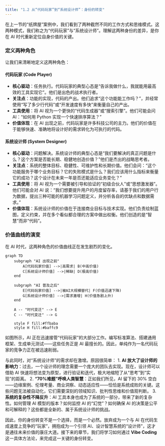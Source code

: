 ```yaml
---
title: "1.2 从“代码玩家”到“系统设计师”：身份的转变"
---
```


在上一节的“纸牌屋”案例中，我们看到了两种截然不同的工作方式和思维模式。这两种模式，我们称之为“代码玩家”与“系统设计师”。理解这两种身份的差异，是你在 AI 时代重新定位自身价值的关键。

### 定义两种角色

让我们来清晰地定义这两种角色：

#### **代码玩家 (Code Player)**

- **核心驱动**：任务执行。代码玩家的典型心态是“告诉我做什么，我就能用最高效的工具实现它”。他们是出色的战术执行者。
- **关注点**：功能的实现，代码的产出。他们追求“这个功能能工作吗？”，并经常使用“写了多少行代码”或“开发速度有多快”来衡量自己的产出。
- **工具使用**：将 AI 视为一个更快的“代码生成器”或“搜索引擎”。他们可能会问 AI：“如何用 Python 实现一个快速排序算法？”
- **价值体现**：在 AI 出现之前，代码玩家是许多科技公司的主力。他们的价值在于能够快速、准确地将设计好的需求转化为可执行的代码。

#### **系统设计师 (System Designer)**

- **核心驱动**：问题解决。系统设计师的典型心态是“我们要解决的真正问题是什么？这个方案是否能长期、稳健地创造价值？”他们是杰出的战略思考者。
- **关注点**：系统的整体目标、稳健性、可维护性和长期价值。他们会问：“这个功能服务于哪个业务目标？它的失败模式是什么？我们应该用什么指标来衡量它的成功？这个设计在未来一年是否还能适应业务变化？”
- **工具使用**：将 AI 视为一个需要被引导和验证的“初级合伙人”或“思想激发器”。他们可能会对 AI 说：“我们想要提升用户的月度留存率，请基于我们的用户行为数据，提出三种可能的机器学习问题定义，并分析各自的优缺点和数据需求。”
- **价值体现**：系统设计师的价值在于连接商业目标与技术实现。他们负责绘制蓝图，定义约束，并在多个看似都合理的方案中做出权衡。他们创造的是“智慧”而非“代码”。

### 价值曲线的演变

在 AI 时代，这两种角色的价值曲线正在发生剧烈的变化。


```mermaid
graph TD
    subgraph "AI 出现之前"
        A[代码玩家价值] -->|高需求| B(中高价值)
        C[系统设计师价值] -->|稀缺| D(极高价值)
    end
    
    subgraph "AI 普及之后"
        E[代码玩家价值] -->|被AI大规模替代| F(价值迅速下降)
        G[系统设计师价值] -->|需求激增| H(价值急剧上升)
    end
    
    A -- "时代变迁" --> E
    C -- "时代变迁" --> G

    style F fill:#ffbaba
    style H fill:#baffc9
```

如图所示，AI 正在迅速接管“代码玩家”的大部分工作。编写标准算法、搭建通用框架、生成单元测试——这些任务正是 AI 最擅长的。因此，单纯作为一名代码玩家的竞争力正在被迅速削弱。

与此同时，对“系统设计师”的需求却在激增。原因很简单：
1.  **AI 放大了设计师的影响力**：过去，一个设计师的理念需要一个庞大的团队去实现。现在，设计师可以借助 AI 快速将想法变为原型，进行验证和迭代，极大地缩短了从“思考”到“实现”的距离。
2.  **“70%难题”呼唤人类智慧**：正如我们所见，AI 留下的 30% 空白——边缘案例、伦理考量、商业洞察、动态适应性——恰恰是系统成败的关键。这些问题无法被自动化，它们需要深刻的领域知识、批判性思维和价值观判断。
3.  **系统的复杂性不降反升**：AI 工具本身也成为了系统的一部分，带来了新的复杂性。如何管理 AI 模型的版本？如何监控 AI 的“幻觉”？如何确保 AI 的决策是公平和可解释的？这些都是全新的、属于系统设计师的挑战。

因此，你的身份转变不是一个选择，而是一个必然。放弃成为一个与 AI 在代码生成速度上竞争的“玩家”，拥抱成为一个引领 AI、设计智慧系统的“设计师”，这才是通往未来价值的康庄大道。接下来的章节，我们将学习如何通过 **Vibe Coding** 这一具体方法论，来完成这一关键的身份转变。
